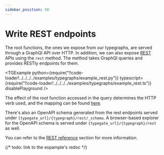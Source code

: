 ```yaml
---
sidebar_position: 50
---
```



# Write REST endpoints

The root functions, the ones we expose from our typegraphs, are served through a GraphQl API over HTTP.
In addition, we can also expose [REST](https://en.wikipedia.org/wiki/REST) APIs using the `rest` method.
The method takes GraphQl queries and provides RESTly endpoints for them.

<TGExample
  python={require("!!code-loader!../../../../examples/typegraphs/example_rest.py")}
  typescript={require("!!code-loader!../../../../examples/typegraphs/example_rest.ts")}
  disablePlayground
/>

The effect of the root function accessed in the query determines the HTTP verb used, and the mapping can be found [here](/docs/reference/types/functions#effects).

There's also an OpenAPI schema generated from the rest endpoints served under `{typegate_url}/{typegraph}/rest/_schema`.
A browser-based explorer for the OpenAPI schema is served under `{typegate_url}/{typegraph}/rest` as well.

You can refer to the [REST reference](/docs/reference/rest) section for more information.

{/* todo: link to the expample's redoc */}
